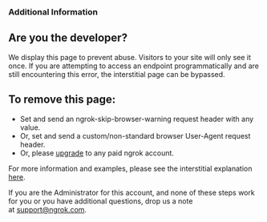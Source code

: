 ### Additional Information

## Are you the developer?

We display this page to prevent abuse. Visitors to your site will only see it once.
If you are attempting to access an endpoint programmatically and are still encountering this error, the interstitial page can be bypassed.

## To remove this page:

- Set and send an ngrok-skip-browser-warning request header with any value.
- Or, set and send a custom/non-standard browser User-Agent request header.
- Or, please [upgrade](https://dashboard.ngrok.com/billing) to any paid ngrok account.

For more information and examples, please see the interstitial explanation [here](/pricing-limits/free-plan-limits#removing-the-interstitial-page).

If you are the Administrator for this account, and none of these steps work for you or you have additional questions, drop us a note at [support@ngrok.com](mailto:support@ngrok.com?subject=Help%20with%20ngrok%203200%20error).
